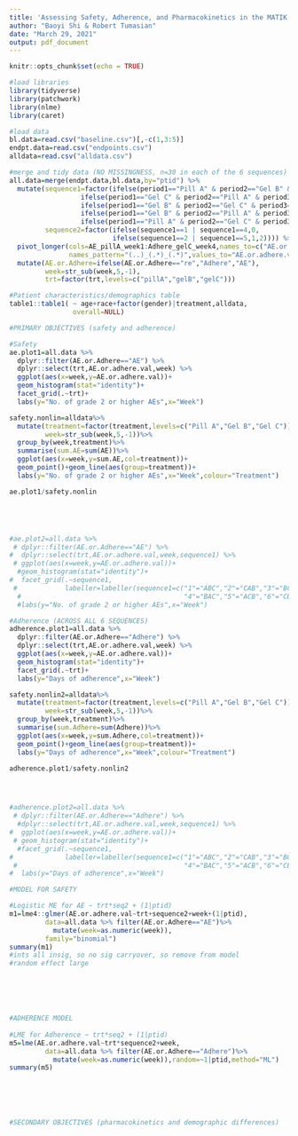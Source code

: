 ```yaml
---
title: 'Assessing Safety, Adherence, and Pharmacokinetics in the MATIK Trial'
author: "Baoyi Shi & Robert Tumasian"
date: "March 29, 2021"
output: pdf_document
---
```


```r
knitr::opts_chunk$set(echo = TRUE)

#load libraries
library(tidyverse)
library(patchwork)
library(nlme)
library(caret)

#load data
bl.data=read.csv("baseline.csv")[,-c(1,3:5)]
endpt.data=read.csv("endpoints.csv")
alldata=read.csv("alldata.csv")
```

```r
#merge and tidy data (NO MISSINGNESS, n=30 in each of the 6 sequences)
all.data=merge(endpt.data,bl.data,by="ptid") %>%
  mutate(sequence1=factor(ifelse(period1=="Pill A" & period2=="Gel B" & period3=="Gel C",1,
                  ifelse(period1=="Gel C" & period2=="Pill A" & period3=="Gel B",2,
                  ifelse(period1=="Gel B" & period2=="Gel C" & period3=="Pill A",3,
                  ifelse(period1=="Gel B" & period2=="Pill A" & period3=="Gel C",4,
                  ifelse(period1=="Pill A" & period2=="Gel C" & period3=="Gel B",5,6)))))),
         sequence2=factor(ifelse(sequence1==1 | sequence1==4,0,
                          ifelse(sequence1==2 | sequence1==5,1,2)))) %>%
  pivot_longer(cols=AE_pillA_week1:Adhere_gelC_week4,names_to=c("AE.or.Adhere","trt","week"),
               names_pattern="(..)_(.*)_(.*)",values_to="AE.or.adhere.val") %>%
  mutate(AE.or.Adhere=ifelse(AE.or.Adhere=="re","Adhere","AE"),
         week=str_sub(week,5,-1),
         trt=factor(trt,levels=c("pillA","gelB","gelC")))
```

```r
#Patient characteristics/demographics table
table1::table1( ~ age+race+factor(gender)|treatment,alldata,
                overall=NULL)
```

```r
#PRIMARY OBJECTIVES (safety and adherence)

#Safety
ae.plot1=all.data %>%
  dplyr::filter(AE.or.Adhere=="AE") %>%
  dplyr::select(trt,AE.or.adhere.val,week) %>%
  ggplot(aes(x=week,y=AE.or.adhere.val))+
  geom_histogram(stat="identity")+
  facet_grid(.~trt)+
  labs(y="No. of grade 2 or higher AEs",x="Week")

safety.nonlin=alldata%>%
  mutate(treatment=factor(treatment,levels=c("Pill A","Gel B","Gel C")),
         week=str_sub(week,5,-1))%>%
  group_by(week,treatment)%>%
  summarise(sum.AE=sum(AE))%>%
  ggplot(aes(x=week,y=sum.AE,col=treatment))+
  geom_point()+geom_line(aes(group=treatment))+
  labs(y="No. of grade 2 or higher AEs",x="Week",colour="Treatment")

ae.plot1/safety.nonlin





#ae.plot2=all.data %>%
 # dplyr::filter(AE.or.Adhere=="AE") %>%
#  dplyr::select(trt,AE.or.adhere.val,week,sequence1) %>%
 # ggplot(aes(x=week,y=AE.or.adhere.val))+
  #geom_histogram(stat="identity")+
#  facet_grid(.~sequence1,
 #            labeller=labeller(sequence1=c("1"="ABC","2"="CAB","3"="BCA",
  #                                         "4"="BAC","5"="ACB","6"="CBA")))+
  #labs(y="No. of grade 2 or higher AEs",x="Week")
```

```r

#Adherence (ACROSS ALL 6 SEQUENCES)
adherence.plot1=all.data %>%
  dplyr::filter(AE.or.Adhere=="Adhere") %>%
  dplyr::select(trt,AE.or.adhere.val,week) %>%
  ggplot(aes(x=week,y=AE.or.adhere.val))+
  geom_histogram(stat="identity")+
  facet_grid(.~trt)+
  labs(y="Days of adherence",x="Week")

safety.nonlin2=alldata%>%
  mutate(treatment=factor(treatment,levels=c("Pill A","Gel B","Gel C")),
         week=str_sub(week,5,-1))%>%
  group_by(week,treatment)%>%
  summarise(sum.Adhere=sum(Adhere))%>%
  ggplot(aes(x=week,y=sum.Adhere,col=treatment))+
  geom_point()+geom_line(aes(group=treatment))+
  labs(y="Days of adherence",x="Week",colour="Treatment")

adherence.plot1/safety.nonlin2




#adherence.plot2=all.data %>%
 # dplyr::filter(AE.or.Adhere=="Adhere") %>%
  #dplyr::select(trt,AE.or.adhere.val,week,sequence1) %>%
#  ggplot(aes(x=week,y=AE.or.adhere.val))+
 # geom_histogram(stat="identity")+
  #facet_grid(.~sequence1,
#             labeller=labeller(sequence1=c("1"="ABC","2"="CAB","3"="BCA",
 #                                          "4"="BAC","5"="ACB","6"="CBA")))+
#  labs(y="Days of adherence",x="Week")
```


```r
#MODEL FOR SAFETY

#Logistic ME for AE ~ trt*seq2 + (1|ptid)
m1=lme4::glmer(AE.or.adhere.val~trt+sequence2+week+(1|ptid),
         data=all.data %>% filter(AE.or.Adhere=="AE")%>%
           mutate(week=as.numeric(week)),
         family="binomial")
summary(m1)
#ints all insig, so no sig carryover, so remove from model
#random effect large






#ADHERENCE MODEL 
  
#LME for Adherence ~ trt*seq2 + (1|ptid)
m5=lme(AE.or.adhere.val~trt*sequence2+week,
         data=all.data %>% filter(AE.or.Adhere=="Adhere")%>%
           mutate(week=as.numeric(week)),random=~1|ptid,method="ML")
summary(m5)







```


```r
#SECONDARY OBJECTIVES (pharmacokinetics and demographic differences)

```

